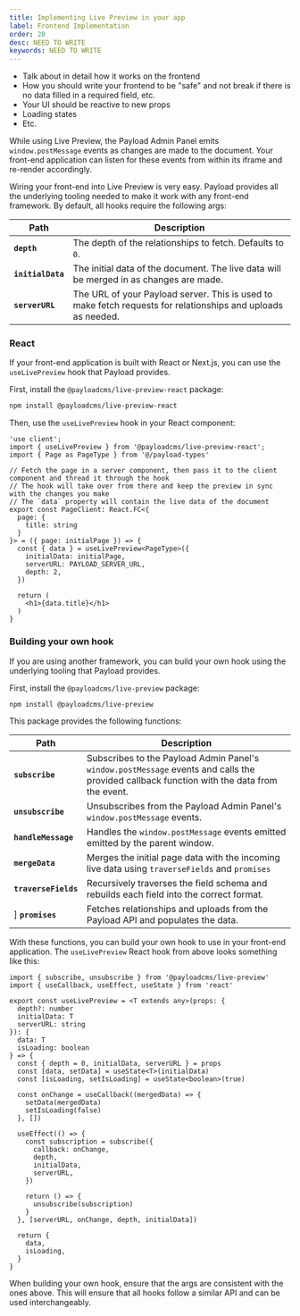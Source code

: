 ```yaml
---
title: Implementing Live Preview in your app
label: Frontend Implementation
order: 20
desc: NEED TO WRITE
keywords: NEED TO WRITE
---
```


- Talk about in detail how it works on the frontend
- How you should write your frontend to be "safe" and not break if there is no data filled in a required field, etc.
- Your UI should be reactive to new props
- Loading states
- Etc.

While using Live Preview, the Payload Admin Panel emits `window.postMessage` events as changes are made to the document. Your front-end application can listen for these events from within its iframe and re-render accordingly.

Wiring your front-end into Live Preview is very easy. Payload provides all the underlying tooling needed to make it work with any front-end framework. By default, all hooks require the following args:

| Path                  | Description                                                                                                                                                                                 |
| --------------------- | ------------------------------------------------------------------------------------------------------------------------------------------------------------------------------------------- |
| **`depth`**           | The depth of the relationships to fetch. Defaults to `0`.                                                                                                                                   |
| **`initialData`**     | The initial data of the document. The live data will be merged in as changes are made.                                                                                                      |
| **`serverURL`**       | The URL of your Payload server. This is used to make fetch requests for relationships and uploads as needed.                                                                                |

### React

If your front-end application is built with React or Next.js, you can use the `useLivePreview` hook that Payload provides.

First, install the `@payloadcms/live-preview-react` package:

```bash
npm install @payloadcms/live-preview-react
```

Then, use the `useLivePreview` hook in your React component:

```tsx
'use client';
import { useLivePreview } from '@payloadcms/live-preview-react';
import { Page as PageType } from '@/payload-types'

// Fetch the page in a server component, then pass it to the client component and thread it through the hook
// The hook will take over from there and keep the preview in sync with the changes you make
// The `data` property will contain the live data of the document
export const PageClient: React.FC<{
  page: {
    title: string
  }
}> = ({ page: initialPage }) => {
  const { data } = useLivePreview<PageType>({
    initialData: initialPage,
    serverURL: PAYLOAD_SERVER_URL,
    depth: 2,
  })

  return (
    <h1>{data.title}</h1>
  )
}
```

### Building your own hook

If you are using another framework, you can build your own hook using the underlying tooling that Payload provides.

First, install the `@payloadcms/live-preview` package:

```bash
npm install @payloadcms/live-preview
```

This package provides the following functions:

| Path                  | Description                                                                                                                                                                                 |
| --------------------- | ------------------------------------------------------------------------------------------------------------------------------------------------------------------------------------------- |
| **`subscribe`**       | Subscribes to the Payload Admin Panel's `window.postMessage` events and calls the provided callback function with the data from the event.                                                  |
| **`unsubscribe`**     | Unsubscribes from the Payload Admin Panel's `window.postMessage` events.                                                                                                                    |
| **`handleMessage`**   | Handles the `window.postMessage` events emitted emitted by the parent window.                                                                                                               |
| **`mergeData`**       | Merges the initial page data with the incoming live data using `traverseFields` and `promises`                                                                                              |
| **`traverseFields`**  | Recursively traverses the field schema and rebuilds each field into the correct format.                                                                                                     |
] **`promises`**        | Fetches relationships and uploads from the Payload API and populates the data.                                                                                                              |

With these functions, you can build your own hook to use in your front-end application. The `useLivePreview` React hook from above looks something like this:

```tsx
import { subscribe, unsubscribe } from '@payloadcms/live-preview'
import { useCallback, useEffect, useState } from 'react'

export const useLivePreview = <T extends any>(props: {
  depth?: number
  initialData: T
  serverURL: string
}): {
  data: T
  isLoading: boolean
} => {
  const { depth = 0, initialData, serverURL } = props
  const [data, setData] = useState<T>(initialData)
  const [isLoading, setIsLoading] = useState<boolean>(true)

  const onChange = useCallback((mergedData) => {
    setData(mergedData)
    setIsLoading(false)
  }, [])

  useEffect(() => {
    const subscription = subscribe({
      callback: onChange,
      depth,
      initialData,
      serverURL,
    })

    return () => {
      unsubscribe(subscription)
    }
  }, [serverURL, onChange, depth, initialData])

  return {
    data,
    isLoading,
  }
}
```

<Banner type="info">
  When building your own hook, ensure that the args are consistent with the ones above. This will ensure that all hooks follow a similar API and can be used interchangeably.
</Banner>
